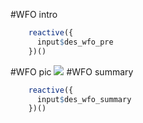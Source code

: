 
#WFO intro
```{r,echo=FALSE,collapse=TRUE}
	reactive({
	  input$des_wfo_pre
	})()
```
#WFO pic
![](pic_wfo.png)
#WFO summary
```{r,echo=FALSE,collapse=TRUE}
	reactive({
	  input$des_wfo_summary
	})()
```




